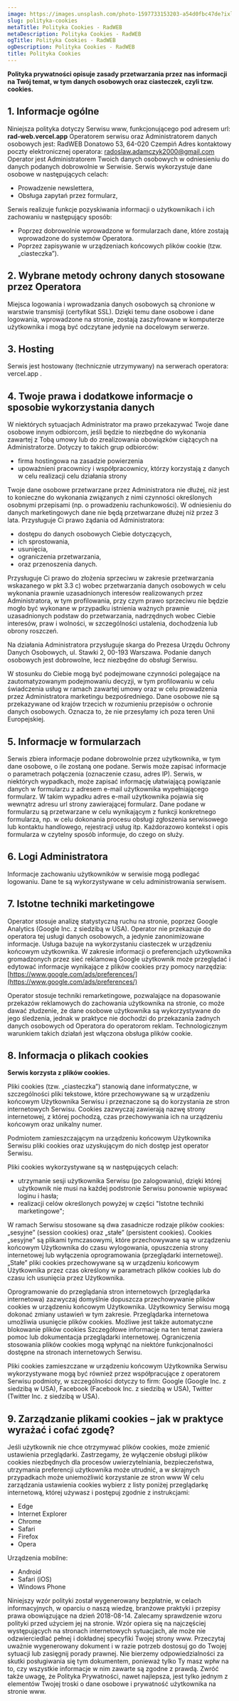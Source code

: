 ```yaml
---
image: https://images.unsplash.com/photo-1597733153203-a54d0fbc47de?ixlib=rb-4.0.3&ixid=MnwxMjA3fDB8MHxwaG90by1wYWdlfHx8fGVufDB8fHx8&auto=format&fit=crop&w=1090&q=80
slug: polityka-cookies
metaTitle: Polityka Cookies - RadWEB
metaDescription: Polityka Cookies - RadWEB
ogTitle: Polityka Cookies - RadWEB
ogDescription: Polityka Cookies - RadWEB
title: Polityka Cookies
---
```


**Polityka prywatności opisuje zasady przetwarzania przez nas informacji na Twój temat, w tym danych osobowych oraz ciasteczek, czyli tzw. cookies.**

## 1. Informacje ogólne

Niniejsza polityka dotyczy Serwisu www, funkcjonującego pod adresem url: **rad-web.vercel.app**
Operatorem serwisu oraz Administratorem danych osobowych jest: RadWEB Donatowo 53, 64-020 Czempiń
Adres kontaktowy poczty elektronicznej operatora: [radoslaw.adamczyk2000@gmail.com](mailto:radoslaw.adamczyk2000@gmail.com)
Operator jest Administratorem Twoich danych osobowych w odniesieniu do danych podanych dobrowolnie w Serwisie.
Serwis wykorzystuje dane osobowe w następujących celach:

- Prowadzenie newslettera,
- Obsługa zapytań przez formularz,

Serwis realizuje funkcje pozyskiwania informacji o użytkownikach i ich zachowaniu w następujący sposób:

- Poprzez dobrowolnie wprowadzone w formularzach dane, które zostają wprowadzone do systemów Operatora.
- Poprzez zapisywanie w urządzeniach końcowych plików cookie (tzw. „ciasteczka”).

## 2. Wybrane metody ochrony danych stosowane przez Operatora

Miejsca logowania i wprowadzania danych osobowych są chronione w warstwie transmisji (certyfikat SSL). Dzięki temu dane osobowe i dane logowania, wprowadzone na stronie, zostają zaszyfrowane w komputerze użytkownika i mogą być odczytane jedynie na docelowym serwerze.

## 3. Hosting

Serwis jest hostowany (technicznie utrzymywany) na serwerach operatora: vercel.app .

## 4. Twoje prawa i dodatkowe informacje o sposobie wykorzystania danych

W niektórych sytuacjach Administrator ma prawo przekazywać Twoje dane osobowe innym odbiorcom, jeśli będzie to niezbędne do wykonania zawartej z Tobą umowy lub do zrealizowania obowiązków ciążących na Administratorze. Dotyczy to takich grup odbiorców:

- firma hostingowa na zasadzie powierzenia
- upoważnieni pracownicy i współpracownicy, którzy korzystają z danych w celu realizacji celu działania strony

Twoje dane osobowe przetwarzane przez Administratora nie dłużej, niż jest to konieczne do wykonania związanych z nimi czynności określonych osobnymi przepisami (np. o prowadzeniu rachunkowości). W odniesieniu do danych marketingowych dane nie będą przetwarzane dłużej niż przez 3 lata.
Przysługuje Ci prawo żądania od Administratora:

- dostępu do danych osobowych Ciebie dotyczących,
- ich sprostowania,
- usunięcia,
- ograniczenia przetwarzania,
- oraz przenoszenia danych.

Przysługuje Ci prawo do złożenia sprzeciwu w zakresie przetwarzania wskazanego w pkt 3.3 c) wobec przetwarzania danych osobowych w celu wykonania prawnie uzasadnionych interesów realizowanych przez Administratora, w tym profilowania, przy czym prawo sprzeciwu nie będzie mogło być wykonane w przypadku istnienia ważnych prawnie uzasadnionych podstaw do przetwarzania, nadrzędnych wobec Ciebie interesów, praw i wolności, w szczególności ustalenia, dochodzenia lub obrony roszczeń.

Na działania Administratora przysługuje skarga do Prezesa Urzędu Ochrony Danych Osobowych, ul. Stawki 2, 00-193 Warszawa.
Podanie danych osobowych jest dobrowolne, lecz niezbędne do obsługi Serwisu.

W stosunku do Ciebie mogą być podejmowane czynności polegające na zautomatyzowanym podejmowaniu decyzji, w tym profilowaniu w celu świadczenia usług w ramach zawartej umowy oraz w celu prowadzenia przez Administratora marketingu bezpośredniego.
Dane osobowe nie są przekazywane od krajów trzecich w rozumieniu przepisów o ochronie danych osobowych. Oznacza to, że nie przesyłamy ich poza teren Unii Europejskiej.

## 5. Informacje w formularzach

Serwis zbiera informacje podane dobrowolnie przez użytkownika, w tym dane osobowe, o ile zostaną one podane.
Serwis może zapisać informacje o parametrach połączenia (oznaczenie czasu, adres IP).
Serwis, w niektórych wypadkach, może zapisać informację ułatwiającą powiązanie danych w formularzu z adresem e-mail użytkownika wypełniającego formularz. W takim wypadku adres e-mail użytkownika pojawia się wewnątrz adresu url strony zawierającej formularz.
Dane podane w formularzu są przetwarzane w celu wynikającym z funkcji konkretnego formularza, np. w celu dokonania procesu obsługi zgłoszenia serwisowego lub kontaktu handlowego, rejestracji usług itp. Każdorazowo kontekst i opis formularza w czytelny sposób informuje, do czego on służy.

## 6. Logi Administratora

Informacje zachowaniu użytkowników w serwisie mogą podlegać logowaniu. Dane te są wykorzystywane w celu administrowania serwisem.

## 7. Istotne techniki marketingowe

Operator stosuje analizę statystyczną ruchu na stronie, poprzez Google Analytics (Google Inc. z siedzibą w USA). Operator nie przekazuje do operatora tej usługi danych osobowych, a jedynie zanonimizowane informacje. Usługa bazuje na wykorzystaniu ciasteczek w urządzeniu końcowym użytkownika. W zakresie informacji o preferencjach użytkownika gromadzonych przez sieć reklamową Google użytkownik może przeglądać i edytować informacje wynikające z plików cookies przy pomocy narzędzia: [https://www.google.com/ads/preferences/](https://www.google.com/ads/preferences/)

Operator stosuje techniki remarketingowe, pozwalające na dopasowanie przekazów reklamowych do zachowania użytkownika na stronie, co może dawać złudzenie, że dane osobowe użytkownika są wykorzystywane do jego śledzenia, jednak w praktyce nie dochodzi do przekazania żadnych danych osobowych od Operatora do operatorom reklam. Technologicznym warunkiem takich działań jest włączona obsługa plików cookie.

## 8. Informacja o plikach cookies

**Serwis korzysta z plików cookies.**

Pliki cookies (tzw. „ciasteczka”) stanowią dane informatyczne, w szczególności pliki tekstowe, które przechowywane są w urządzeniu końcowym Użytkownika Serwisu i przeznaczone są do korzystania ze stron internetowych Serwisu. Cookies zazwyczaj zawierają nazwę strony internetowej, z której pochodzą, czas przechowywania ich na urządzeniu końcowym oraz unikalny numer.

Podmiotem zamieszczającym na urządzeniu końcowym Użytkownika Serwisu pliki cookies oraz uzyskującym do nich dostęp jest operator Serwisu.

Pliki cookies wykorzystywane są w następujących celach:

- utrzymanie sesji użytkownika Serwisu (po zalogowaniu), dzięki której użytkownik nie musi na każdej podstronie Serwisu ponownie wpisywać loginu i hasła;
- realizacji celów określonych powyżej w części "Istotne techniki marketingowe";

W ramach Serwisu stosowane są dwa zasadnicze rodzaje plików cookies: „sesyjne” (session cookies) oraz „stałe” (persistent cookies). Cookies „sesyjne” są plikami tymczasowymi, które przechowywane są w urządzeniu końcowym Użytkownika do czasu wylogowania, opuszczenia strony internetowej lub wyłączenia oprogramowania (przeglądarki internetowej). „Stałe” pliki cookies przechowywane są w urządzeniu końcowym Użytkownika przez czas określony w parametrach plików cookies lub do czasu ich usunięcia przez Użytkownika.

Oprogramowanie do przeglądania stron internetowych (przeglądarka internetowa) zazwyczaj domyślnie dopuszcza przechowywanie plików cookies w urządzeniu końcowym Użytkownika. Użytkownicy Serwisu mogą dokonać zmiany ustawień w tym zakresie. Przeglądarka internetowa umożliwia usunięcie plików cookies. Możliwe jest także automatyczne blokowanie plików cookies Szczegółowe informacje na ten temat zawiera pomoc lub dokumentacja przeglądarki internetowej.
Ograniczenia stosowania plików cookies mogą wpłynąć na niektóre funkcjonalności dostępne na stronach internetowych Serwisu.

Pliki cookies zamieszczane w urządzeniu końcowym Użytkownika Serwisu wykorzystywane mogą być również przez współpracujące z operatorem Serwisu podmioty, w szczególności dotyczy to firm: Google (Google Inc. z siedzibą w USA), Facebook (Facebook Inc. z siedzibą w USA), Twitter (Twitter Inc. z siedzibą w USA).

## 9. Zarządzanie plikami cookies – jak w praktyce wyrażać i cofać zgodę?

Jeśli użytkownik nie chce otrzymywać plików cookies, może zmienić ustawienia przeglądarki. Zastrzegamy, że wyłączenie obsługi plików cookies niezbędnych dla procesów uwierzytelniania, bezpieczeństwa, utrzymania preferencji użytkownika może utrudnić, a w skrajnych przypadkach może uniemożliwić korzystanie ze stron www
W celu zarządzania ustawienia cookies wybierz z listy poniżej przeglądarkę internetową, której używasz i postępuj zgodnie z instrukcjami:

- Edge
- Internet Explorer
- Chrome
- Safari
- Firefox
- Opera

Urządzenia mobilne:

- Android
- Safari (iOS)
- Windows Phone

Niniejszy wzór polityki został wygenerowany bezpłatnie, w celach informacyjnych, w oparciu o naszą wiedzę, branżowe praktyki i przepisy prawa obowiązujące na dzień 2018-08-14. Zalecamy sprawdzenie wzoru polityki przed użyciem jej na stronie. Wzór opiera się na najczęściej występujących na stronach internetowych sytuacjach, ale może nie odzwierciedlać pełnej i dokładnej specyfiki Twojej strony www. Przeczytaj uważnie wygenerowany dokument i w razie potrzeb dostosuj go do Twojej sytuacji lub zasięgnij porady prawnej. Nie bierzemy odpowiedzialności za skutki posługiwania się tym dokumentem, ponieważ tylko Ty masz wpłw na to, czy wszystkie informacje w nim zawarte są zgodne z prawdą. Zwróć także uwagę, że Polityka Prywatności, nawet najlepsza, jest tylko jednym z elementów Twojej troski o dane osobowe i prywatność użytkownika na stronie www.
